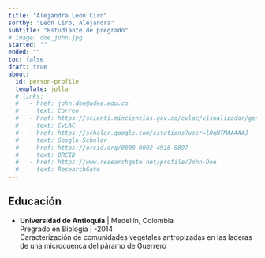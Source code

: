```yaml
---
title: "Alejandra León Ciro"
sortby: "León Ciro, Alejandra"
subtitle: "Estudiante de pregrado"
# image: doe_john.jpg
started: ""
ended: ""
toc: false
draft: true
about:
  id: person-profile
  template: jolla
  # links:
  #   - href: john.doe@udea.edu.co
  #     text: Correo
  #   - href: https://scienti.minciencias.gov.co/cvlac/visualizador/generarCurriculoCv.do?cod_rh=0000034401
  #     text: CvLAC
  #   - href: https://scholar.google.com/citations?user=lOgHTMAAAAAJ
  #     text: Google Scholar
  #   - href: https://orcid.org/0000-0002-4916-8897
  #     text: ORCID
  #   - href: https://www.researchgate.net/profile/John-Doe
  #     text: ResearchGate
---
```


:::{#person-profile}
:::



## Educación

-   **Universidad de Antioquia** \| Medellín, Colombia\
    Pregrado en Biología \| -2014\
    Caracterización de comunidades vegetales antropizadas en las laderas de una microcuenca del páramo de Guerrero
